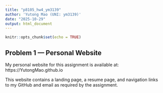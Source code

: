```yaml
---
title: "p8105_hw4_ym3139"
author: 'Yutong Mao (UNI: ym3139)'
date: "2025-10-29"
output: html_document
---
```


```r
knitr::opts_chunk$set(echo = TRUE)
```

## Problem 1 — Personal Website

My personal website for this assignment is available at:  
https://YutongMao.github.io

This website contains a landing page, a resume page, and navigation links to my GitHub and email as required by the assignment.
